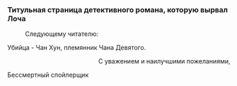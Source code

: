 ===Титульная страница детективного романа, которую вырвал Лоча===
:Следующему читателю:
:
Убийца - Чан Хун, племянник Чана Девятого.
:<div align="right">С уважением и наилучшими пожеланиями,
:
Бессмертный спойлерщик</div>
